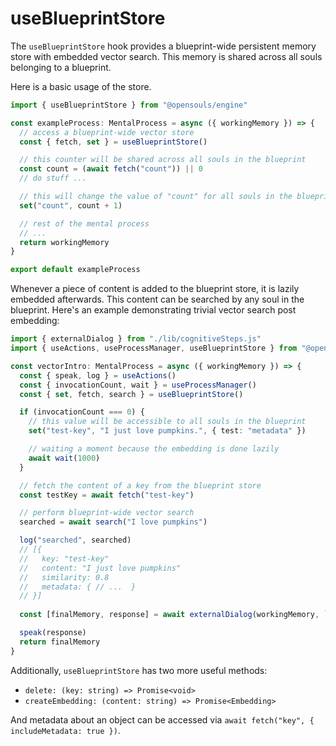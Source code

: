 # useBlueprintStore

The `useBlueprintStore` hook provides a blueprint-wide persistent memory store with embedded vector search. This memory is shared across all souls belonging to a blueprint.

Here is a basic usage of the store.

```typescript filename="exampleProcess.ts" {1,5-12}
import { useBlueprintStore } from "@opensouls/engine"

const exampleProcess: MentalProcess = async ({ workingMemory }) => {
  // access a blueprint-wide vector store
  const { fetch, set } = useBlueprintStore()

  // this counter will be shared across all souls in the blueprint
  const count = (await fetch("count")) || 0
  // do stuff ...

  // this will change the value of "count" for all souls in the blueprint
  set("count", count + 1)

  // rest of the mental process
  // ...
  return workingMemory
}

export default exampleProcess
```

Whenever a piece of content is added to the blueprint store, it is lazily embedded afterwards. This content can be searched by any soul in the blueprint. Here's an example demonstrating trivial vector search post embedding:

```typescript filename="vectorIntro.ts" {4-29}
import { externalDialog } from "./lib/cognitiveSteps.js"
import { useActions, useProcessManager, useBlueprintStore } from "@opensouls/engine"

const vectorIntro: MentalProcess = async ({ workingMemory }) => {
  const { speak, log } = useActions()
  const { invocationCount, wait } = useProcessManager()
  const { set, fetch, search } = useBlueprintStore()

  if (invocationCount === 0) {
    // this value will be accessible to all souls in the blueprint
    set("test-key", "I just love pumpkins.", { test: "metadata" })

    // waiting a moment because the embedding is done lazily
    await wait(1000)
  }

  // fetch the content of a key from the blueprint store
  const testKey = await fetch("test-key")

  // perform blueprint-wide vector search
  searched = await search("I love pumpkins")

  log("searched", searched)
  // [{
  //   key: "test-key"
  //   content: "I just love pumpkins"
  //   similarity: 0.8
  //   metadata: { // ...  }
  // }]
  
  const [finalMemory, response] = await externalDialog(workingMemory, `Communicate the following: ${testKey}`)

  speak(response)
  return finalMemory
}
```

Additionally, `useBlueprintStore` has two more useful methods:
- `delete: (key: string) => Promise<void>`
- `createEmbedding: (content: string) => Promise<Embedding>`

And metadata about an object can be accessed via `await fetch("key", { includeMetadata: true })`.